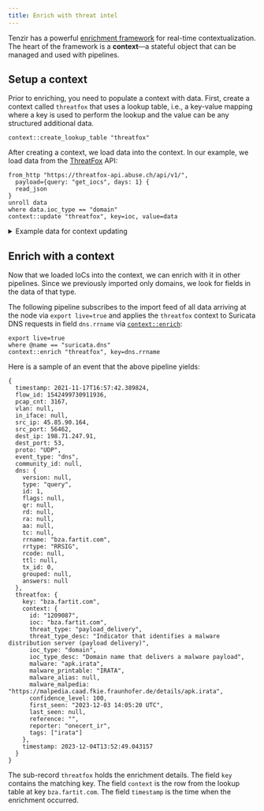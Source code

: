 ```yaml
---
title: Enrich with threat intel
---
```


Tenzir has a powerful [enrichment framework](/explanations/enrichment)
for real-time contextualization. The heart of the framework is a **context**—a
stateful object that can be managed and used with pipelines.

## Setup a context

Prior to enriching, you need to populate a context with data. First, create a
context called `threatfox` that uses a lookup table, i.e., a key-value mapping
where a key is used to perform the lookup and the value can be any structured
additional data.

```tql
context::create_lookup_table "threatfox"
```

After creating a context, we load data into the context. In our example, we load
data from the [ThreatFox](https://threatfox.abuse.ch/) API:

```tql
from_http "https://threatfox-api.abuse.ch/api/v1/",
  payload={query: "get_iocs", days: 1} {
  read_json
}
unroll data
where data.ioc_type == "domain"
context::update "threatfox", key=ioc, value=data
```

<details>
<summary>Example data for context updating</summary>

If we replace
[`context::update`](/reference/operators/context/update) in the above
pipeline with `head 5`, we get output similar to the following, depending on the
current state of the API:

```tql
{
  id: "1213056",
  ioc: "deletefateoow.pw",
  threat_type: "botnet_cc",
  threat_type_desc: "Indicator that identifies a botnet command&control server (C&C)",
  ioc_type: "domain",
  ioc_type_desc: "Domain that is used for botnet Command&control (C&C)",
  malware: "win.lumma",
  malware_printable: "Lumma Stealer",
  malware_alias: "LummaC2 Stealer",
  malware_malpedia: "https://malpedia.caad.fkie.fraunhofer.de/details/win.lumma",
  confidence_level: 75,
  first_seen: "2023-12-15 15:31:00 UTC",
  last_seen: null,
  reference: "",
  reporter: "stoerchl",
  tags: ["LummaStealer"]
}
{
  id: "1213057",
  ioc: "perceivedomerusp.pw",
  threat_type: "botnet_cc",
  threat_type_desc: "Indicator that identifies a botnet command&control server (C&C)",
  ioc_type: "domain",
  ioc_type_desc: "Domain that is used for botnet Command&control (C&C)",
  malware: "win.lumma",
  malware_printable: "Lumma Stealer",
  malware_alias: "LummaC2 Stealer",
  malware_malpedia: "https://malpedia.caad.fkie.fraunhofer.de/details/win.lumma",
  confidence_level: 75,
  first_seen: "2023-12-15 15:31:00 UTC",
  last_seen: null,
  reference: "",
  reporter: "stoerchl",
  tags: ["LummaStealer"]
}
{
  id: "1213058",
  ioc: "showerreigerniop.pw",
  threat_type: "botnet_cc",
  threat_type_desc: "Indicator that identifies a botnet command&control server (C&C)",
  ioc_type: "domain",
  ioc_type_desc: "Domain that is used for botnet Command&control (C&C)",
  malware: "win.lumma",
  malware_printable: "Lumma Stealer",
  malware_alias: "LummaC2 Stealer",
  malware_malpedia: "https://malpedia.caad.fkie.fraunhofer.de/details/win.lumma",
  confidence_level: 75,
  first_seen: "2023-12-15 15:31:00 UTC",
  last_seen: null,
  reference: "",
  reporter: "stoerchl",
  tags: ["LummaStealer"]
}
{
  id: "1213059",
  ioc: "fortunedomerussea.pw",
  threat_type: "botnet_cc",
  threat_type_desc: "Indicator that identifies a botnet command&control server (C&C)",
  ioc_type: "domain",
  ioc_type_desc: "Domain that is used for botnet Command&control (C&C)",
  malware: "win.lumma",
  malware_printable: "Lumma Stealer",
  malware_alias: "LummaC2 Stealer",
  malware_malpedia: "https://malpedia.caad.fkie.fraunhofer.de/details/win.lumma",
  confidence_level: 75,
  first_seen: "2023-12-15 15:31:00 UTC",
  last_seen: null,
  reference: "",
  reporter: "stoerchl",
  tags: ["LummaStealer"]
}
{
  id: "1213060",
  ioc: "offerdelicateros.pw",
  threat_type: "botnet_cc",
  threat_type_desc: "Indicator that identifies a botnet command&control server (C&C)",
  ioc_type: "domain",
  ioc_type_desc: "Domain that is used for botnet Command&control (C&C)",
  malware: "win.lumma",
  malware_printable: "Lumma Stealer",
  malware_alias: "LummaC2 Stealer",
  malware_malpedia: "https://malpedia.caad.fkie.fraunhofer.de/details/win.lumma",
  confidence_level: 75,
  first_seen: "2023-12-15 15:31:00 UTC",
  last_seen: null,
  reference: "",
  reporter: "stoerchl",
  tags: ["LummaStealer"]
}
```

</details>

## Enrich with a context

Now that we loaded IoCs into the context, we can enrich with it in other
pipelines. Since we previously imported only domains, we look for fields in the
data of that type.

The following pipeline subscribes to the import feed of all data arriving at the
node via `export live=true` and applies the `threatfox` context to Suricata DNS
requests in field `dns.rrname` via
[`context::enrich`](/reference/operators/context/enrich):

```tql
export live=true
where @name == "suricata.dns"
context::enrich "threatfox", key=dns.rrname
```

Here is a sample of an event that the above pipeline yields:

```tql
{
  timestamp: 2021-11-17T16:57:42.389824,
  flow_id: 1542499730911936,
  pcap_cnt: 3167,
  vlan: null,
  in_iface: null,
  src_ip: 45.85.90.164,
  src_port: 56462,
  dest_ip: 198.71.247.91,
  dest_port: 53,
  proto: "UDP",
  event_type: "dns",
  community_id: null,
  dns: {
    version: null,
    type: "query",
    id: 1,
    flags: null,
    qr: null,
    rd: null,
    ra: null,
    aa: null,
    tc: null,
    rrname: "bza.fartit.com",
    rrtype: "RRSIG",
    rcode: null,
    ttl: null,
    tx_id: 0,
    grouped: null,
    answers: null
  },
  threatfox: {
    key: "bza.fartit.com",
    context: {
      id: "1209087",
      ioc: "bza.fartit.com",
      threat_type: "payload_delivery",
      threat_type_desc: "Indicator that identifies a malware distribution server (payload delivery)",
      ioc_type: "domain",
      ioc_type_desc: "Domain name that delivers a malware payload",
      malware: "apk.irata",
      malware_printable: "IRATA",
      malware_alias: null,
      malware_malpedia: "https://malpedia.caad.fkie.fraunhofer.de/details/apk.irata",
      confidence_level: 100,
      first_seen: "2023-12-03 14:05:20 UTC",
      last_seen: null,
      reference: "",
      reporter: "onecert_ir",
      tags: ["irata"]
    },
    timestamp: 2023-12-04T13:52:49.043157
  }
}
```

The sub-record `threatfox` holds the enrichment details. The field `key`
contains the matching key. The field `context` is the row from the lookup table
at key `bza.fartit.com`. The field `timestamp` is the time when the enrichment
occurred.
